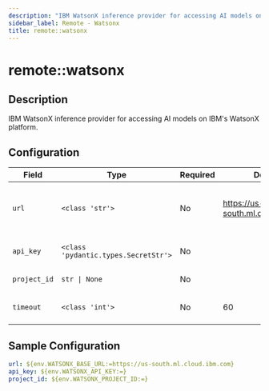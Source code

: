 ```yaml
---
description: "IBM WatsonX inference provider for accessing AI models on IBM's WatsonX platform."
sidebar_label: Remote - Watsonx
title: remote::watsonx
---
```


# remote::watsonx

## Description

IBM WatsonX inference provider for accessing AI models on IBM's WatsonX platform.

## Configuration

| Field | Type | Required | Default | Description |
|-------|------|----------|---------|-------------|
| `url` | `<class 'str'>` | No | https://us-south.ml.cloud.ibm.com | A base url for accessing the watsonx.ai |
| `api_key` | `<class 'pydantic.types.SecretStr'>` | No |  | The watsonx API key |
| `project_id` | `str \| None` | No |  | The Project ID key |
| `timeout` | `<class 'int'>` | No | 60 | Timeout for the HTTP requests |

## Sample Configuration

```yaml
url: ${env.WATSONX_BASE_URL:=https://us-south.ml.cloud.ibm.com}
api_key: ${env.WATSONX_API_KEY:=}
project_id: ${env.WATSONX_PROJECT_ID:=}
```

